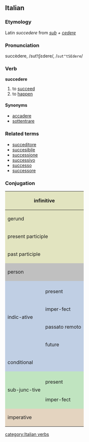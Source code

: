 ==Italian==
===Etymology===
Latin ''succedere'' from ''[[sub]] + [[cedere]]''
===Pronunciation===
succèdere, /sutˈtʃɛdere/, /<tt>sut"tSEdere</tt>/

===Verb===
'''succedere'''

# to [[succeed]]
# to [[happen]]

====Synonyms====
*[[accadere]]
*[[sottentrare]]

===Related terms===
*[[succeditore]]
*[[succesibile]]
*[[successione]]
*[[successivo]]
*[[successo]]
*[[successore]]

===Conjugation===

<center>
{| style="background:#F0F0F0"

|-
! colspan="3" style="background:#e2e4c0" | infinitive
| colspan="5" | succedere

|-
! colspan="3" style="background:#e2e4c0" | gerund
| colspan="5" | succedendo

|-
! colspan="3" style="background:#e2e4c0" | present participle
| colspan="5" | [[succedente]]

|-
! colspan="3" style="background:#e2e4c0" | past participle
| colspan="5" | [[successo]], (''rare'') [[succeduto]]

|-
! colspan="2" rowspan="2" style="background:#C0C0C0" | person
! colspan="3" style="background:#C0C0C0" | singular
! colspan="3" style="background:#C0C0C0" | plural

|-
! style="background:#C0C0C0;width:12.5%" | first
! style="background:#C0C0C0;width:12.5%" | second
! style="background:#C0C0C0;width:12.5%" | third
! style="background:#C0C0C0;width:12.5%" | first
! style="background:#C0C0C0;width:12.5%" | second
! style="background:#C0C0C0;width:12.5%" | third

|-
! rowspan="5" style="background:#c0cfe4" | indic-ative

! style="background:#c0cfe4" colspan="1" | 
! style="background:#c0cfe4" | io
! style="background:#c0cfe4" | tu
! style="background:#c0cfe4" | lui/lei
! style="background:#c0cfe4" | noi
! style="background:#c0cfe4" | voi
! style="background:#c0cfe4" | loro

|-
! style="height:3em;background:#c0cfe4" | present
| succedo
| succedi
| succede
| succediamo
| succedete
| succedono

|-
! style="height:3em;background:#c0cfe4" | imper-fect
| succedevo
| succedevi
| succedeva
| succedevamo
| succedevate
| succedevano

|-
! style="height:3em;background:#c0cfe4" | passato remoto
| successi, succedei, succedetti
| succedesti
| successe, succedé, succedette
| succedemmo
| succedeste
| successero, succederono, succedettero

|-
! style="height:3em;background:#c0cfe4" | future
| succederò
| succederai
| succederà
| succederemo
| succederete
| succederanno

|-
! colspan="2" style="height:3em;background:#c0cfe4" | conditional
| succederei
| succederesti
| succederebbe
| succede-remmo
| succede-reste
| succede-rebbero

|-
! rowspan="3" style="background:#c0e4c0" | sub-junc-tive
! style="background:#c0e4c0" | 
! style="background:#c0e4c0" | che io
! style="background:#c0e4c0" | che tu
! style="background:#c0e4c0" | che lui/che lei
! style="background:#c0e4c0" | che noi
! style="background:#c0e4c0" | che voi
! style="background:#c0e4c0" | che loro

|-
! style="height:3em;background:#c0e4c0" | present
| succeda
| succeda
| succeda
| succediamo
| succediate
| succedano

|-
! style="height:3em;background:#c0e4c0" rowspan="1" | imper-fect
| succedessi
| succedessi
| succedesse
| succe-dessimo
| succedeste
| succe-dessero

|-
! colspan="2" rowspan="2" style="height:3em;background:#e4d4c0" | imperative
! style="background:#e4d4c0" | -
! style="background:#e4d4c0" | tu
! style="background:#e4d4c0" | lui/lei
! style="background:#e4d4c0" | noi
! style="background:#e4d4c0" | voi
! style="background:#e4d4c0" | loro

|-
|
| succedi
| succeda
| succediamo
| succedete
| succedano

|}
</center>
[[category:Italian verbs]]